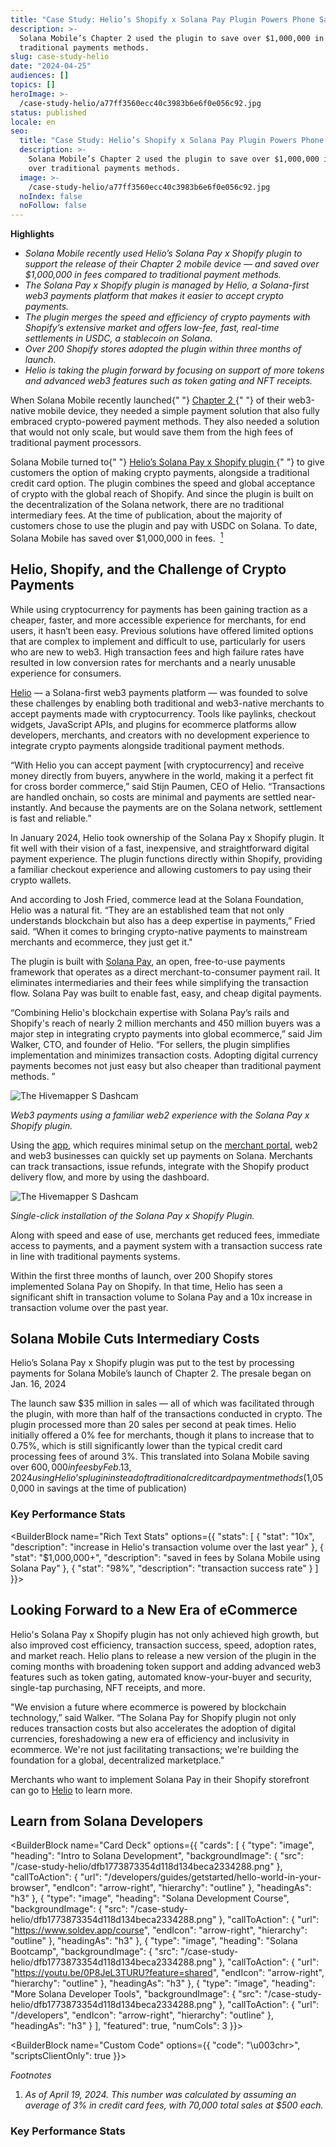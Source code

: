 ```yaml
---
title: "Case Study: Helio’s Shopify x Solana Pay Plugin Powers Phone Sales"
description: >-
  Solana Mobile’s Chapter 2 used the plugin to save over $1,000,000 in fees over
  traditional payments methods.
slug: case-study-helio
date: "2024-04-25"
audiences: []
topics: []
heroImage: >-
  /case-study-helio/a77ff3560ecc40c3983b6e6f0e056c92.jpg
status: published
locale: en
seo:
  title: "Case Study: Helio’s Shopify x Solana Pay Plugin Powers Phone Sales"
  description: >-
    Solana Mobile’s Chapter 2 used the plugin to save over $1,000,000 in fees
    over traditional payments methods.
  image: >-
    /case-study-helio/a77ff3560ecc40c3983b6e6f0e056c92.jpg
  noIndex: false
  noFollow: false
---
```


**Highlights**

- _Solana Mobile recently used Helio’s Solana Pay x Shopify plugin to support the release of their Chapter 2 mobile device — and saved over $1,000,000 in fees compared to traditional payment methods._
- _The Solana Pay x Shopify plugin is managed by Helio, a Solana-first web3 payments platform that makes it easier to accept crypto payments._
- _The plugin merges the speed and efficiency of crypto payments with Shopify’s extensive market and offers low-fee, fast, real-time settlements in USDC, a stablecoin on Solana._
- _Over 200 Shopify stores adopted the plugin within three months of launch._
- _Helio is taking the plugin forward by focusing on support of more tokens and advanced web3 features such as token gating and NFT receipts._

<p>
  When Solana Mobile recently launched{" "}
  <a
    href="https://two.solanamobile.com/"
    rel="noopener noreferrer"
    target="_blank"
  >
    Chapter 2
  </a>{" "}
  of their web3-native mobile device, they needed a simple payment solution that
  also&nbsp;fully embraced crypto-powered payment methods. They also needed a
  solution that would not only scale, but would save them from the high fees of
  traditional payment processors.
</p>
<p>
  Solana Mobile turned to{" "}
  <a
    href="https://apps.shopify.com/solana-pay"
    rel="noopener noreferrer"
    target="_blank"
  >
    Helio’s Solana Pay x Shopify plugin
  </a>{" "}
  to give customers the option of making crypto payments, alongside a
  traditional credit card option. The plugin combines the speed and global
  acceptance of crypto with the global reach of Shopify. And since the plugin is
  built on the decentralization of the Solana network, there are no traditional
  intermediary fees. At the time of publication, about the majority of customers
  chose to use the plugin and pay with USDC on Solana. To date, Solana Mobile
  has saved over $1,000,000 in fees.&nbsp;
  <a
    href="https://solana.com/news/case-study-helio#footnotes"
    rel="noopener noreferrer"
    target="_blank"
  >
    <sup style="vertical-align: super; font-size: smaller;">1</sup>
  </a>
</p>

## Helio, Shopify, and the Challenge of Crypto Payments

While using cryptocurrency for payments has been gaining traction as a cheaper, faster, and more accessible experience for merchants, for end users, it hasn’t been easy. Previous solutions have offered limited options that are complex to implement and difficult to use, particularly for users who are new to web3. High transaction fees and high failure rates have resulted in low conversion rates for merchants and a nearly unusable experience for consumers.

[Helio](https://www.hel.io/) — a Solana-first web3 payments platform — was founded to solve these challenges by enabling both traditional and web3-native merchants to accept payments made with cryptocurrency. Tools like paylinks, checkout widgets, JavaScript APIs, and plugins for ecommerce platforms allow developers, merchants, and creators with no development experience to integrate crypto payments alongside traditional payment methods.

“With Helio you can accept payment \[with cryptocurrency\] and receive money directly from buyers, anywhere in the world, making it a perfect fit for cross border commerce,” said Stijn Paumen, CEO of Helio. “Transactions are handled onchain, so costs are minimal and payments are settled near-instantly. And because the payments are on the Solana network, settlement is fast and reliable.”

In January 2024, Helio took ownership of the Solana Pay x Shopify plugin. It fit well with their vision of a fast, inexpensive, and straightforward digital payment experience. The plugin functions directly within Shopify, providing a familiar checkout experience and allowing customers to pay using their crypto wallets.

And according to Josh Fried, commerce lead at the Solana Foundation, Helio was a natural fit. “They are an established team that not only understands blockchain but also has a deep expertise in payments,” Fried said. “When it comes to bringing crypto-native payments to mainstream merchants and ecommerce, they just get it."

The plugin is built with [Solana Pay](https://solanapay.com/), an open, free-to-use payments framework that operates as a direct merchant-to-consumer payment rail. It eliminates intermediaries and their fees while simplifying the transaction flow. Solana Pay was built to enable fast, easy, and cheap digital payments.

“Combining Helio's blockchain expertise with Solana Pay’s rails and Shopify's reach of nearly 2 million merchants and 450 million buyers was a major step in integrating crypto payments into global ecommerce,” said Jim Walker, CTO, and founder of Helio. “For sellers, the plugin simplifies implementation and minimizes transaction costs. Adopting digital currency payments becomes not just easy but also cheaper than traditional payment methods. ”

![The Hivemapper S Dashcam](/case-study-helio/image-1.jpg)

_Web3 payments using a familiar web2 experience with the Solana Pay x Shopify plugin._

Using the [app](https://apps.shopify.com/solana-pay), which requires minimal setup on the [merchant portal](https://merchant.solanapay.com/), web2 and web3 businesses can quickly set up payments on Solana. Merchants can track transactions, issue refunds, integrate with the Shopify product delivery flow, and more by using the dashboard.

![The Hivemapper S Dashcam](/case-study-helio/image-2.jpg)

_Single-click installation of the Solana Pay x Shopify Plugin._

Along with speed and ease of use, merchants get reduced fees, immediate access to payments, and a payment system with a transaction success rate in line with traditional payments systems.

Within the first three months of launch, over 200 Shopify stores implemented Solana Pay on Shopify. In that time, Helio has seen a significant shift in transaction volume to Solana Pay and a 10x increase in transaction volume over the past year.

## Solana Mobile Cuts Intermediary Costs

Helio’s Solana Pay x Shopify plugin was put to the test by processing payments for Solana Mobile’s launch of Chapter 2. The presale began on Jan. 16, 2024

The launch saw $35 million in sales — all of which was facilitated through the plugin, with more than half of the transactions conducted in crypto. The plugin processed more than 20 sales per second at peak times. Helio initially offered a 0% fee for merchants, though it plans to increase that to 0.75%, which is still significantly lower than the typical credit card processing fees of around 3%. This translated into Solana Mobile saving over $600,000 in fees by Feb. 13, 2024 using Helio’s plugin instead of traditional credit card payment methods ($1,050,000 in savings at the time of publication)


<div data-theme="dark">
  <Tweet id="1757470276332450030" />
</div>


### Key Performance Stats

<BuilderBlock name="Rich Text Stats" options={{
  "stats": [
    {
      "stat": "10x",
      "description": "increase in Helio's transaction volume over the last year"
    },
    {
      "stat": "$1,000,000+",
      "description": "saved in fees by Solana Mobile using Solana Pay"
    },
    {
      "stat": "98%",
      "description": "transaction success rate"
    }
  ]
}}>

</BuilderBlock>

## Looking Forward to a New Era of eCommerce

Helio's Solana Pay x Shopify plugin has not only achieved high growth, but also improved cost efficiency, transaction success, speed, adoption rates, and market reach. Helio plans to release a new version of the plugin in the coming months with broadening token support and adding advanced web3 features such as token gating, automated know-your-buyer and security, single-tap purchasing, NFT receipts, and more.

"We envision a future where ecommerce is powered by blockchain technology,” said Walker. “The Solana Pay for Shopify plugin not only reduces transaction costs but also accelerates the adoption of digital currencies, foreshadowing a new era of efficiency and inclusivity in ecommerce. We're not just facilitating transactions; we're building the foundation for a global, decentralized marketplace."

Merchants who want to implement Solana Pay in their Shopify storefront can go to [](http://solanapay.com/)[Helio](https://www.hel.io/solutions/e-commerce) to learn more.

## Learn from Solana Developers

<BuilderBlock name="Card Deck" options={{
  "cards": [
    {
      "type": "image",
      "heading": "Intro to Solana Development",
      "backgroundImage": {
        "src": "/case-study-helio/dfb1773873354d118d134beca2334288.png"
      },
      "callToAction": {
        "url": "/developers/guides/getstarted/hello-world-in-your-browser",
        "endIcon": "arrow-right",
        "hierarchy": "outline"
      },
      "headingAs": "h3"
    },
    {
      "type": "image",
      "heading": "Solana Development Course",
      "backgroundImage": {
        "src": "/case-study-helio/dfb1773873354d118d134beca2334288.png"
      },
      "callToAction": {
        "url": "https://www.soldev.app/course",
        "endIcon": "arrow-right",
        "hierarchy": "outline"
      },
      "headingAs": "h3"
    },
    {
      "type": "image",
      "heading": "Solana Bootcamp",
      "backgroundImage": {
        "src": "/case-study-helio/dfb1773873354d118d134beca2334288.png"
      },
      "callToAction": {
        "url": "https://youtu.be/0P8JeL3TURU?feature=shared",
        "endIcon": "arrow-right",
        "hierarchy": "outline"
      },
      "headingAs": "h3"
    },
    {
      "type": "image",
      "heading": "More Solana Developer Tools",
      "backgroundImage": {
        "src": "/case-study-helio/dfb1773873354d118d134beca2334288.png"
      },
      "callToAction": {
        "url": "/developers",
        "endIcon": "arrow-right",
        "hierarchy": "outline"
      },
      "headingAs": "h3"
    }
  ],
  "featured": true,
  "numCols": 3
}}>

</BuilderBlock>

<BuilderBlock name="Custom Code" options={{
  "code": "\u003chr>",
  "scriptsClientOnly": true
}}>

</BuilderBlock>

_Footnotes_

1.  _As of April 19, 2024. This number was calculated by assuming an average of 3% in credit card fees, with 70,000 total sales at $500 each._

<BuilderBlock name="Rich Text Stats" options={{}}>

</BuilderBlock>

### Key Performance Stats
